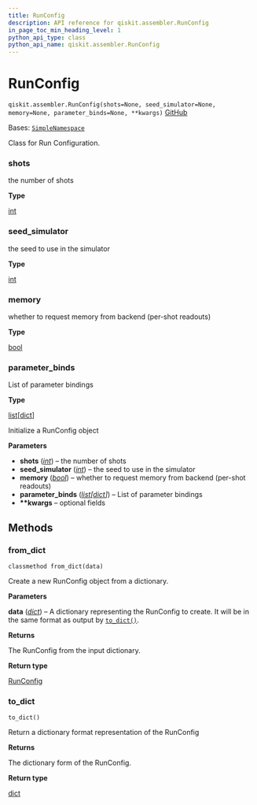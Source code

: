 ```yaml
---
title: RunConfig
description: API reference for qiskit.assembler.RunConfig
in_page_toc_min_heading_level: 1
python_api_type: class
python_api_name: qiskit.assembler.RunConfig
---
```


# RunConfig

<span id="qiskit.assembler.RunConfig" />

`qiskit.assembler.RunConfig(shots=None, seed_simulator=None, memory=None, parameter_binds=None, **kwargs)` [GitHub](https://github.com/qiskit/qiskit/tree/stable/1.0/qiskit/assembler/run_config.py "view source code")

Bases: [`SimpleNamespace`](https://docs.python.org/3/library/types.html#types.SimpleNamespace "(in Python v3.12)")

Class for Run Configuration.

<span id="qiskit.assembler.RunConfig.shots" />

### shots

the number of shots

**Type**

[int](https://docs.python.org/3/library/functions.html#int "(in Python v3.12)")

<span id="qiskit.assembler.RunConfig.seed_simulator" />

### seed\_simulator

the seed to use in the simulator

**Type**

[int](https://docs.python.org/3/library/functions.html#int "(in Python v3.12)")

<span id="qiskit.assembler.RunConfig.memory" />

### memory

whether to request memory from backend (per-shot readouts)

**Type**

[bool](https://docs.python.org/3/library/functions.html#bool "(in Python v3.12)")

<span id="qiskit.assembler.RunConfig.parameter_binds" />

### parameter\_binds

List of parameter bindings

**Type**

[list](https://docs.python.org/3/library/stdtypes.html#list "(in Python v3.12)")\[[dict](https://docs.python.org/3/library/stdtypes.html#dict "(in Python v3.12)")]

Initialize a RunConfig object

**Parameters**

*   **shots** ([*int*](https://docs.python.org/3/library/functions.html#int "(in Python v3.12)")) – the number of shots
*   **seed\_simulator** ([*int*](https://docs.python.org/3/library/functions.html#int "(in Python v3.12)")) – the seed to use in the simulator
*   **memory** ([*bool*](https://docs.python.org/3/library/functions.html#bool "(in Python v3.12)")) – whether to request memory from backend (per-shot readouts)
*   **parameter\_binds** ([*list*](https://docs.python.org/3/library/stdtypes.html#list "(in Python v3.12)")*\[*[*dict*](https://docs.python.org/3/library/stdtypes.html#dict "(in Python v3.12)")*]*) – List of parameter bindings
*   **\*\*kwargs** – optional fields

## Methods

### from\_dict

<span id="qiskit.assembler.RunConfig.from_dict" />

`classmethod from_dict(data)`

Create a new RunConfig object from a dictionary.

**Parameters**

**data** ([*dict*](https://docs.python.org/3/library/stdtypes.html#dict "(in Python v3.12)")) – A dictionary representing the RunConfig to create. It will be in the same format as output by [`to_dict()`](#qiskit.assembler.RunConfig.to_dict "qiskit.assembler.RunConfig.to_dict").

**Returns**

The RunConfig from the input dictionary.

**Return type**

[RunConfig](#qiskit.assembler.RunConfig "qiskit.assembler.RunConfig")

### to\_dict

<span id="qiskit.assembler.RunConfig.to_dict" />

`to_dict()`

Return a dictionary format representation of the RunConfig

**Returns**

The dictionary form of the RunConfig.

**Return type**

[dict](https://docs.python.org/3/library/stdtypes.html#dict "(in Python v3.12)")

